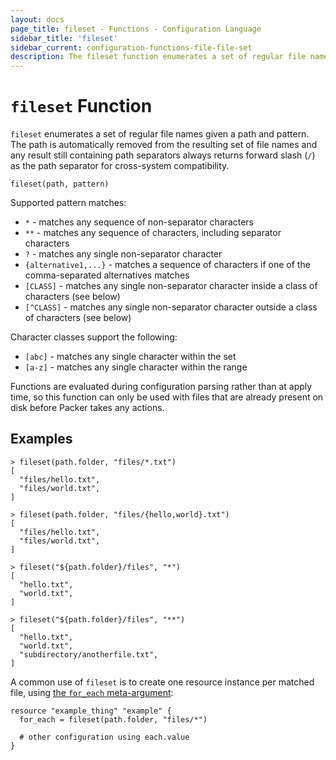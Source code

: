 ```yaml
---
layout: docs
page_title: fileset - Functions - Configuration Language
sidebar_title: 'fileset'
sidebar_current: configuration-functions-file-file-set
description: The fileset function enumerates a set of regular file names given a pattern.
---
```


# `fileset` Function

`fileset` enumerates a set of regular file names given a path and pattern.
The path is automatically removed from the resulting set of file names and any
result still containing path separators always returns forward slash (`/`) as
the path separator for cross-system compatibility.

```hcl
fileset(path, pattern)
```

Supported pattern matches:

- `*` - matches any sequence of non-separator characters
- `**` - matches any sequence of characters, including separator characters
- `?` - matches any single non-separator character
- `{alternative1,...}` - matches a sequence of characters if one of the comma-separated alternatives matches
- `[CLASS]` - matches any single non-separator character inside a class of characters (see below)
- `[^CLASS]` - matches any single non-separator character outside a class of characters (see below)

Character classes support the following:

- `[abc]` - matches any single character within the set
- `[a-z]` - matches any single character within the range

Functions are evaluated during configuration parsing rather than at apply time,
so this function can only be used with files that are already present on disk
before Packer takes any actions.

## Examples

```text
> fileset(path.folder, "files/*.txt")
[
  "files/hello.txt",
  "files/world.txt",
]

> fileset(path.folder, "files/{hello,world}.txt")
[
  "files/hello.txt",
  "files/world.txt",
]

> fileset("${path.folder}/files", "*")
[
  "hello.txt",
  "world.txt",
]

> fileset("${path.folder}/files", "**")
[
  "hello.txt",
  "world.txt",
  "subdirectory/anotherfile.txt",
]
```

A common use of `fileset` is to create one resource instance per matched file, using
[the `for_each` meta-argument](https://www.terraform.io/docs/configuration/resources.html#for_each-multiple-resource-instances-defined-by-a-map-or-set-of-strings):

```hcl
resource "example_thing" "example" {
  for_each = fileset(path.folder, "files/*")

  # other configuration using each.value
}
```
